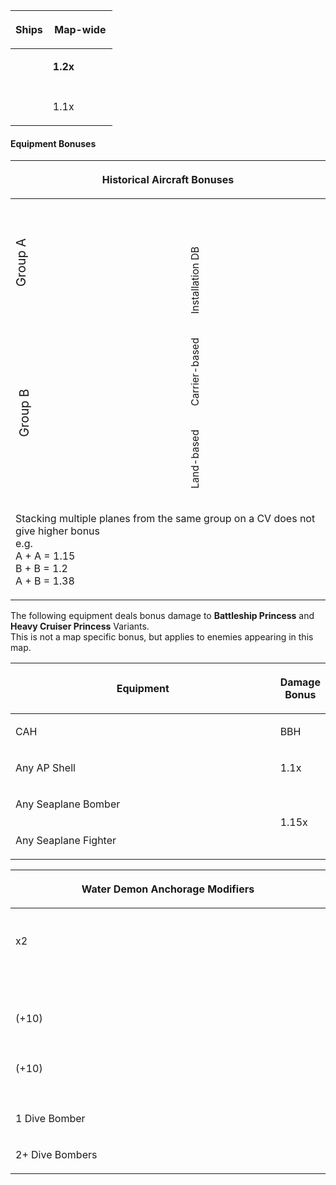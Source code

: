 {{color|red|'''DISCLAIMER:''' ''This information is based on user submitted data and is subject to revisions as more data is gathered. Any version of the ship receives the bonus regardless of remodel.''}}
{| class="wikitable" style="text-align:center; vertical-align:middle; width:820px;"
|- 
! colspan="3"|Ships
! style="width:87px;"|Map-wide
! style="width:87px;"|Nodes O
! style="width:87px;"|Nodes V
|-
! {{Ship/Banner|Roma Kai|small=true}}
! {{Ship/Banner|Italia|small=true}}
! {{Ship/Banner|Conte di Cavour Nuovo|small=true}}
| rowspan="5"| '''1.2x'''
| rowspan="5"| '''1.3x'''
| rowspan="5"| '''1.38x'''
|-
! {{Ship/Banner|Zara Due|small=true}}
! {{Ship/Banner|Pola Kai|small=true}}
! {{Ship/Banner|Giuseppe Garibaldi Kai|small=true}}
|-
! {{Ship/Banner|Duca degli Abruzzi Kai|small=true}}
! {{Ship/Banner|Libeccio Kai|small=true}}
! {{Ship/Banner|Maestrale Kai|small=true}}
|-
! {{Ship/Banner|Grecale Kai|small=true}}
! {{Ship/Banner|Scirocco Kai|small=true}}
! {{Ship/Banner|Warspite Kai|small=true}}
|-
! {{Ship/Banner|Ark Royal Kai|small=true}}
! {{Ship/Banner|Jervis Kai|small=true}}
! {{Ship/Banner|Janus Kai|small=true}}
|-
! colspan="6"|
|-
! {{Ship/Banner|Bismarck Drei|small=true}}
! {{Ship/Banner|Graf Zeppelin Kai|small=true}}
! {{Ship/Banner|Prinz Eugen Kai|small=true}}
| rowspan="5"| 1.1x
| rowspan="5"| 1.1x
| rowspan="5"| 1.265x
|-
! {{Ship/Banner|Z1 Zwei|small=true}}
! {{Ship/Banner|Z3 Zwei|small=true}}
! {{Ship/Banner|Ro-500|small=true}}
|-
! {{Ship/Banner|Richelieu Kai|small=true}}
! {{Ship/Banner|Commandant Teste|small=true}}
! {{Ship/Banner|Washington Kai|small=true}}
|-
! {{Ship/Banner|Houston Kai|small=true}}
! {{Ship/Banner|Sheffield|small=true}}
! {{Ship/Banner|Gotland Andra|small=true}}
|-
! {{Ship/Banner|De Ruyter Kai|small=true}}
! {{Ship/Banner|Perth Kai|small=true}}
! {{Ship/Banner|Verniy|small=true}}
|}

====Equipment Bonuses====
{|class="wikitable" style="text-align: center; vertical-align: middle; width:660px"
|-
!colspan="3"| Historical Aircraft Bonuses
! style="width:65px;"|Map-wide
|-
!rowspan="2" style="line-height:99%; padding:.4em; background-position:center bottom 6px; overflow:hidden; td-style=width:40px; font-size:20px"|<div style="-webkit-writing-mode:vertical-rl; -o-writing-mode:vertical-rl; -ms-writing-mode:tb-rl; writing-mode:tb-rl; writing-mode:vertical-rl; layout-flow:vertical-ideographic; display:inline-block; -ms-transform:rotate(180deg); -webkit-transform:rotate(180deg); transform:rotate(180deg); -ms-transform:none; padding-left:1px; text-align:left;">Group A</div>
!colspan="2"| {{QuestRewardEquip|Swordfish}}{{QuestRewardEquip|TBF}}{{QuestRewardEquip|TBM-3D}}{{QuestRewardEquip|Re.2001 G Kai}}<br>{{QuestRewardEquip|Skua}}{{QuestRewardEquip|Re.2001 CB Kai}}
|rowspan="2"| 1.15x
|-
!<div style="-webkit-writing-mode:vertical-rl; -o-writing-mode:vertical-rl; -ms-writing-mode:tb-rl; writing-mode:tb-rl; writing-mode:vertical-rl; layout-flow:vertical-ideographic; display:inline-block; -ms-transform:rotate(180deg); -webkit-transform:rotate(180deg); transform:rotate(180deg); -ms-transform:none; padding-left:1px; text-align:left;">Installation DB</div>
!{{QuestRewardEquip|FM-2}}{{QuestRewardEquip|F4U-1D}}{{QuestRewardEquip|Ju 87C Kai}}{{QuestRewardEquip|Ju 87C Kai Ni (w/ KMX)}}{{QuestRewardEquip|Ju 87C Kai Ni (w/ KMX/Skilled)}}
|-
!rowspan="2" style="font-size:20px"|<div style="-webkit-writing-mode:vertical-rl; -o-writing-mode:vertical-rl; -ms-writing-mode:tb-rl; writing-mode:tb-rl; writing-mode:vertical-rl; layout-flow:vertical-ideographic; display:inline-block; -ms-transform:rotate(180deg); -webkit-transform:rotate(180deg); transform:rotate(180deg); -ms-transform:none; padding-left:1px; text-align:left;">Group B</div>
!<div style="-webkit-writing-mode:vertical-rl; -o-writing-mode:vertical-rl; -ms-writing-mode:tb-rl; writing-mode:tb-rl; writing-mode:vertical-rl; layout-flow:vertical-ideographic; display:inline-block; -ms-transform:rotate(180deg); -webkit-transform:rotate(180deg); transform:rotate(180deg); -ms-transform:none; padding-left:1px; text-align:left;">Carrier-based</div>
! {{QuestRewardEquip|Swordfish Mk.II (Skilled)}}{{QuestRewardEquip|Swordfish Mk.III (Skilled)}}{{QuestRewardEquip|Barracuda Mk.II}}{{QuestRewardEquip|Barracuda Mk.III}}
|rowspan="2"| 1.2x
|-
!<div style="-webkit-writing-mode:vertical-rl; -o-writing-mode:vertical-rl; -ms-writing-mode:tb-rl; writing-mode:tb-rl; writing-mode:vertical-rl; layout-flow:vertical-ideographic; display:inline-block; -ms-transform:rotate(180deg); -webkit-transform:rotate(180deg); transform:rotate(180deg); -ms-transform:none; padding-left:1px; text-align:left;">Land-based</div>
!{{QuestRewardEquip|SM.79}}{{QuestRewardEquip|SM.79 bis}}{{QuestRewardEquip|Do 217 E-5 + Hs293 Initial Model}}{{QuestRewardEquip|Do 217 K-2 + Fritz-X}}
|-
!colspan="4"| Stacking multiple planes from the same group on a CV does not give higher bonus<br>e.g.<br>A + A = 1.15<br>B + B = 1.2&nbsp;&nbsp;<br>A + B = 1.38
|}

The following equipment deals bonus damage to '''Battleship Princess''' and '''Heavy Cruiser Princess''' Variants.<br/>
This is not a map specific bonus, but applies to enemies appearing in this map.
{|class="wikitable" style="text-align: center; vertical-align: middle; width:820px"
|-
! style="width:520px" rowspan="2"| Equipment
! colspan="2"| Damage Bonus
|-
! CAH
! BBH
|-
!{{RedAmmo}} Any AP Shell
| 1.1x
| 1.2x
|-
!{{Seaplane}} Any Seaplane Bomber
| rowspan="2"| 1.15x
| rowspan="2"| 1.1x
|-
!{{SeaplaneFighter}} Any Seaplane Fighter
|}

{| class="wikitable" style="text-align:center; vertical-align:middle; width:820px;"
|-
! colspan="2"| Water Demon Anchorage Modifiers
|-
! {{GreenAmmo}}{{EquipmentLink|Type 3 Shell|Type 3 Shell Kai|text=Anti-Aircraft Shell}}
| 1.5x
|-
! style="width:520px;"| {{DepthCharge}}{{EquipmentLink|Type 2 12cm Mortar Kai|Type 2 12cm Mortar Kai (Concentrated Deployment)|text=ASW Mortar}}
| 1.15x
|-
! {{AntiGroundArtillery}}{{EquipmentLink|Shipborne Model Type 4 20cm Anti-ground Rocket Launcher|Type 4 20cm Anti-ground Rocket Launcher (Concentrated Deployment)|text=Anti-Ground Rocket Launcher}}
| 1.15~1.25x
|-
! {{AntiGroundArtillery}}{{EquipmentLink|WG42 (Wurfgerät 42)}}
| 1.25x
|-
! {{AntiGroundArtillery}}{{EquipmentLink|WG42 (Wurfgerät 42)}} x2
| 1.6x
|-
! {{LandingCraft}} {{EquipmentLink|Toku Daihatsu Landing Craft}}
| 1.43~1.49x
|-
! {{LandingCraft}} {{EquipmentLink|Toku Daihatsu Landing Craft + 11th Tank Regiment}}
| 1.44~1.56x
|-
! {{LandingCraft}} {{EquipmentLink|Daihatsu Landing Craft (Type 89 Medium Tank & Landing Force)}}
| 1.67~1.72x
|-
! {{LandingCraft}} {{EquipmentLink|Daihatsu Landing Craft (Type 89 Medium Tank & Landing Force)}} (+10)
| 2~2.09x
|-
! {{Amphibious Tank}} {{EquipmentLink|Special Type 2 Amphibious Tank}}
| 2.39~2.42x
|-
! {{Amphibious Tank}} {{EquipmentLink|Special Type 2 Amphibious Tank}} (+10)
| 3.14-3.32x
|-
! {{LandingCraft}} {{EquipmentLink|M4A1 DD}}
| 2.54x
|-
! {{RedPlane}} 1 Dive Bomber
| 1.4x
|-
! {{RedPlane}} 2+ Dive Bombers
| 2.4~2.44x
|}